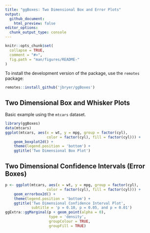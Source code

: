 ```yaml
---
title: "ggBoxes: Two Dimensional Box and Error Plots"
output:
  github_document:
    html_preview: false
editor_options:
  chunk_output_type: console
---
```


```r
knitr::opts_chunk$set(
  collapse = TRUE,
  comment = "#>",
  fig.path = "man/figures/README-"
)
```


To install the development version of the package, use the `remotes` package:

```r
remotes::install_github('jbryer/ggBoxes')
```

## Two Dimensional Box and Whisker Plots

Basic example using the `mtcars` dataset.

```r
library(ggBoxes)
data(mtcars)
ggplot(mtcars, aes(x = wt, y = mpg, group = factor(cyl),
				   color = factor(cyl), fill = factor(cyl))) +
	geom_boxplot2d() +
	theme(legend.position = 'bottom') +
	ggtitle('Two Dimensional Box Plot')
```


## Two Dimensional Confidence Intervals (Error Boxes)

```r
p <- ggplot(mtcars, aes(x = wt, y = mpg, group = factor(cyl),
				   color = factor(cyl), fill = factor(cyl))) +
	geom_errorbox2d() +
	theme(legend.position = 'bottom') +
	ggtitle('Two Dimensional Confidence Interval Plot', 
			subtitle = 'p = 0.10, p = 0.05, and p = 0.01')
ggExtra::ggMarginal(p + geom_point(alpha = 0), 
					type = 'density', 
					groupColour = TRUE, 
					groupFill = TRUE)
```


